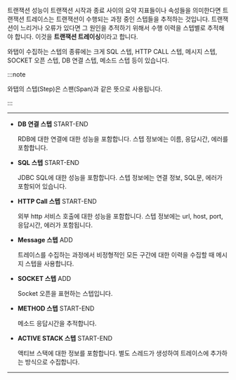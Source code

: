 트랜잭션 성능이 트랜잭션 시작과 종료 사이의 요약 지표들이나 속성들을 의미한다면 트랜잭션 트레이스는 트랜잭션이 수행되는 과정 중인 스텝들을 추적하는 것입니다. 트랜잭션이 느리거나 오류가 있다면 그 원인을 추적하기 위해서 수행 이력을 스텝별로 추적해야 합니다. 이것을 **트랜잭션 트레이싱**이라고 합니다.

와탭이 수집하는 스텝의 종류에는 크게 SQL 스텝, HTTP CALL 스텝, 메시지 스텝, SOCKET 오픈 스텝, DB 연결 스텝, 메소드 스텝 등이 있습니다. 

:::note

와탭의 스텝(Step)은 스팬(Span)과 같은 뜻으로 사용됩니다.

:::

---

* **DB 연결 스텝** <span class='type'>START-END</span>

  RDB에 대한 연결에 대한 성능을 포함합니다. 스텝 정보에는 이름, 응답시간, 에러를 포함합니다.

* **SQL 스텝** <span class='type'>START-END</span>

  JDBC SQL에 대한 성능을 포함합니다. 스텝 정보에는 연결 정보, SQL문, 에러가 포함되어 있습니다.

* **HTTP Call 스텝** <span class='type'>START-END</span>

  외부 http 서비스 호출에 대한 성능을 포함합니다. 스텝 정보에는 url, host, port, 응답시간, 에러가 포함됩니다.

* **Message 스텝** <span class='type'>ADD</span>

  트레이스를 수집하는 과정에서 비정형적인 모든 구간에 대한 이력을 수집할 때 메시지 스텝을 사용합니다.  

* **SOCKET 스텝** <span class='type'>ADD</span>

  Socket 오픈을 표현하는 스텝입니다.

* **METHOD 스텝** <span class='type'>START-END</span>

  메소드 응답시간을 추적합니다.

* **ACTIVE STACK 스텝** <span class='type'>START-END</span>

  액티브 스택에 대한 정보를 포함합니다. 별도 스레드가 생성하여 트레이스에 추가하는 방식으로 수집합니다.

---